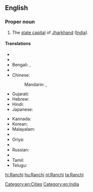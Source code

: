 ==English==
{{wikipedia}}

===Proper noun===
{{en-proper noun}}

# The [[state capital]] of [[Jharkhand]] ([[India]]).

====Translations====
{{trans-top|capital of Jharkhand, India}}
* {{trreq|Arabic}}
* {{trreq|Assamese}}
* Bengali: {{t-|bn|রাঁচি|sc=Beng}}, {{t-|bn|রাঁচী|sc=Beng}}
* {{trreq|Chhattisgarhi}}
* Chinese:
*: Mandarin: {{t|cmn|蘭契|sc=Hani}},  {{t|cmn|兰契|tr=Lánqì|sc=Hani}}
* Gujarati: {{t|gu|રાંચી|sc=Gujr}}
* Hebrew: {{t-|he|ראנצ'י}}
* Hindi: {{t+|hi|राँची|tr=rām̐cī}}
* Japanese: {{t-|ja|ラーンチー|tr=Rānchī}}
{{trans-mid}}
* Kannada: {{t|kn|ರಾಂಚಿ|sc=Knda}}
* Korean: {{t|ko|란치|sc=Kore}}
* Malayalam: {{t|ml|റാഞ്ചി|sc=Mlym}}
* {{trreq|Marathi}}
* Oriya: {{t|or|ରାଞ୍ଚି|sc=Orya}}
* {{trreq|Punjabi}}
* Russian: {{t-|ru|Ранчи|m|tr=Ranči}}
* {{trreq|Santali}}
* Tamil: {{t|ta|ராஞ்சி|sc=Taml}}
* Telugu: {{t|te|రాంచీ|sc=Telu}}
{{trans-bottom}}

[[Category:en:Cities]]
[[Category:en:India]]

[[hi:Ranchi]]
[[hu:Ranchi]]
[[nl:Ranchi]]
[[ta:Ranchi]]